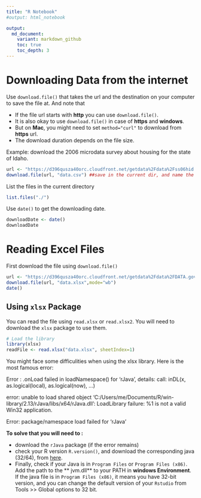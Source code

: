 ```yaml
---
title: "R Notebook"
#output: html_notebook

output:
  md_document:
    variant: markdown_github
    toc: true
    toc_depth: 3
---
```


# Downloading Data from the internet
Use `download.file()` that takes the url and the destination on your computer to save the file at. And note that

* If the file url starts with **http** you can use `download.file()`.
* It is also okay to use `download.file()` in case of **https** and **windows**.
* But on **Mac**, you might need to set `method="curl"` to download from **https** url.
* The download duration depends on the file size.

Example: download the 2006 microdata survey about housing for the state of Idaho.
```r
url <- "https://d396qusza40orc.cloudfront.net/getdata%2Fdata%2Fss06hid.csv"
download.file(url, "data.csv") ##save in the current dir, and name the file "data.csv"
```

List the files in the current directory
```r
list.files("./")
```

Use `date()` to get the downloading date.
```r
downloadDate <- date()
downloadDate
```

# Reading Excel Files
First download the file using `download.file()`
```r
url <- "https://d396qusza40orc.cloudfront.net/getdata%2Fdata%2FDATA.gov_NGAP.xlsx"
download.file(url, "data.xlsx",mode="wb")
date()
```

## Using `xlsx` Package

You can read the file using `read.xlsx` or `read.xlsx2`. You will need to download the `xlsx` package to use them.
```r
# Load the library
library(xlsx)
readFile <- read.xlsx("data.xlsx", sheetIndex=1)
```
 
You might face some difficulities when using the xlsx library. Here is the most famous error:
 
Error : .onLoad failed in loadNamespace() for 'rJava', details:
  call: inDL(x, as.logical(local), as.logical(now), ...)

  error: unable to load shared object 'C:/Users/me/Documents/R/win-library/2.13/rJava/libs/x64/rJava.dll':
  LoadLibrary failure:  %1 is not a valid Win32 application.

Error: package/namespace load failed for 'rJava'

**To solve that you will need to :**

* download the `rJava` package (if the error remains)
* check your R version `R.version()`, and download the corresponding java (32/64), from [here](https://www.java.com/en/download/win10.jsp).
* Finally, check if your Java is in `Program Files` or `Program Files (x86)`. Add the path to the ** jvm.dll** to your PATH in **windows Environment**. If the java file is in `Program Files (x86)`, it means you have 32-bit version, and you can change the default version of your `Rstudio` from Tools >> Global options to 32 bit.

